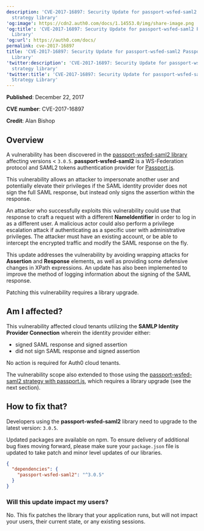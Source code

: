 ```yaml
---
description: 'CVE-2017-16897: Security Update for passport-wsfed-saml2 Passport
  strategy library'
'og:image': https://cdn2.auth0.com/docs/1.14553.0/img/share-image.png
'og:title': 'CVE-2017-16897: Security Update for passport-wsfed-saml2 Passport Strategy
  Library'
'og:url': https://auth0.com/docs/
permalink: cve-2017-16897
title: 'CVE-2017-16897: Security Update for passport-wsfed-saml2 Passport Strategy
  Library'
'twitter:description': 'CVE-2017-16897: Security Update for passport-wsfed-saml2 Passport
  strategy library'
'twitter:title': 'CVE-2017-16897: Security Update for passport-wsfed-saml2 Passport
  Strategy Library'
---
```

**Published**: December 22, 2017

**CVE number**: CVE-2017-16897

**Credit**: Alan Bishop

## Overview

A vulnerability has been discovered in the [passport-wsfed-saml2 library](https://github.com/auth0/passport-wsfed-saml2) affecting versions < `3.0.5`. **passport-wsfed-saml2** is a WS-Federation protocol and SAML2 tokens authentication provider for [Passport.js](http://passportjs.org/).

This vulnerability allows an attacker to impersonate another user and potentially elevate their privileges if the <Tooltip tip="Security Assertion Markup Language (SAML): Standardized protocol allowing two parties to exchange authentication information without a password." cta="View Glossary" href="/glossary?term=SAML">SAML</Tooltip> <Tooltip tip="Security Assertion Markup Language (SAML): Standardized protocol allowing two parties to exchange authentication information without a password." cta="View Glossary" href="/glossary?term=identity+provider">identity provider</Tooltip> does not sign the full SAML response, but instead only signs the assertion within the response.

An attacker who successfully exploits this vulnerability could use that response to craft a request with a different **NameIdentifier** in order to log in as a different user. A malicious actor could also perform a privilege escalation attack if authenticating as a specific user with administrative privileges. The attacker must have an existing account, or be able to intercept the encrypted traffic and modify the SAML response on the fly.

This update addresses the vulnerability by avoiding wrapping attacks for **Assertion** and **Response** elements, as well as providing some defensive changes in XPath expressions. An update has also been implemented to improve the method of logging information about the signing of the SAML response.

Patching this vulnerability requires a library upgrade.

## Am I affected?

This vulnerability affected cloud tenants utilizing the **SAMLP Identity Provider Connection** wherein the identity provider either:

* signed SAML response and signed assertion
* did not sign SAML response and signed assertion

No action is required for Auth0 cloud tenants.

The vulnerability scope also extended to those using the [passport-wsfed-saml2 strategy with passport.js](https://github.com/auth0/passport-wsfed-saml2), which requires a library upgrade (see the next section).

## How to fix that?

Developers using the **passport-wsfed-saml2** library need to upgrade to the latest version: `3.0.5`.

Updated packages are available on npm. To ensure delivery of additional bug fixes moving forward, please make sure your `package.json` file is updated to take patch and minor level updates of our libraries.

```json lines
{
  "dependencies": {
    "passport-wsfed-saml2": "^3.0.5"
  }
}
```






### Will this update impact my users?

No. This fix patches the library that your application runs, but will not impact your users, their current state, or any existing sessions.
